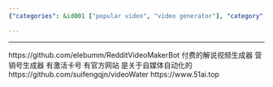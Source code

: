 ```yaml
---
{"categories": &id001 ["popular video", "video generator"], "category": "Video Editing", "date": "2022-07-10 10:57:52", "description": "This article discusses Simple Viral Video Generators, highlighting GitHub repositories for RedditVideoMakerBot and videoWater. Additionally, it provides a website link, 51ai.top, which is related to automated marketing.", "tags": *id001, "title": "Simple Viral Video Generators"}

---
```


------
https://github.com/elebumm/RedditVideoMakerBot
付费的解说视频生成器 营销号生成器
有激活卡号 有官方网站 是关于自媒体自动化的
https://github.com/suifengqjn/videoWater
https://www.51ai.top
